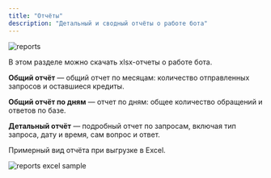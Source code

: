 ```yaml
---
title: "Отчёты"
description: "Детальный и сводный отчёты о работе бота"
---
```


<img src="/images/lk-reports.jpg" alt="reports" />

В этом разделе можно скачать xlsx-отчеты о работе бота.

**Общий отчёт** — общий отчет по месяцам: количество отправленных запросов и оставшиеся кредиты.

**Общий отчёт по дням** — отчет по дням: общее количество обращений и ответов по базе.

**Детальный отчёт** — подробный отчет по запросам, включая тип запроса, дату и время, сам вопрос и ответ.

Примерный вид отчёта при выгрузке в Excel.

<img src="/images/lk-reports-excel.jpg" alt="reports excel sample" />
